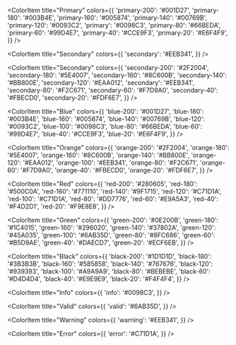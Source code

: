
<Meta title="Styles/Colors" />

<ColorPalette>
  <ColorItem
    title="Primary"
    colors={{ 
      'primary': '#0098C3', 
    }}
  />

  <ColorItem
    title="Primary"
    colors={{ 
      'primary-200': '#001D27', 
      'primary-180': '#003B4E', 
      'primary-160': '#005874', 
      'primary-140': '#00769B', 
      'primary-120': '#0093C2', 
      'primary': '#0098C3', 
      'primary-80': '#66BEDA', 
      'primary-60': '#99D4E7', 
      'primary-40': '#CCE9F3', 
      'primary-20': '#E6F4F9', 
    }}
  />

  <ColorItem
    title="Secondary"
    colors={{ 
      'secondary': '#EEB341', 
    }}
  />

  <ColorItem
    title="Secondary"
    colors={{ 
      'secondary-200': '#2F2004', 
      'secondary-180': '#5E4007', 
      'secondary-160': '#8C600B', 
      'secondary-140': '#BB800E', 
      'secondary-120': '#EAA012', 
      'secondary': '#EEB341', 
      'secondary-80': '#F2C671', 
      'secondary-60': '#F7D9A0', 
      'secondary-40': '#FBECD0', 
      'secondary-20': '#FDF6E7', 
    }}
  />

  <ColorItem
    title="Blue"
    colors={{ 
      'blue-200': '#001D27', 
      'blue-180': '#003B4E', 
      'blue-160': '#005874', 
      'blue-140': '#00769B', 
      'blue-120': '#0093C2', 
      'blue-100': '#0098C3', 
      'blue-80': '#66BEDA', 
      'blue-60': '#99D4E7', 
      'blue-40': '#CCE9F3', 
      'blue-20': '#E6F4F9', 
    }}
  />

  <ColorItem
    title="Orange"
    colors={{ 
      'orange-200': '#2F2004', 
      'orange-180': '#5E4007', 
      'orange-160': '#8C600B', 
      'orange-140': '#BB800E', 
      'orange-120': '#EAA012', 
      'orange-100': '#EEB341', 
      'orange-80': '#F2C671', 
      'orange-60': '#F7D9A0', 
      'orange-40': '#FBECD0', 
      'orange-20': '#FDF6E7', 
    }}
  />

  <ColorItem
    title="Red"
    colors={{ 
      'red-200': '#280605', 
      'red-180': '#500C0A', 
      'red-160': '#771110', 
      'red-140': '#9F1715', 
      'red-120': '#C71D1A', 
      'red-100': '#C71D1A', 
      'red-80': '#DD7776', 
      'red-60': '#E9A5A3', 
      'red-40': '#F4D2D1', 
      'red-20': '#F9E8E8', 
    }}
  />

  <ColorItem
    title="Green"
    colors={{ 
      'green-200': '#0E200B', 
      'green-180': '#1C4015', 
      'green-160': '#296020', 
      'green-140': '#37802A', 
      'green-120': '#45A035', 
      'green-100': '#6AB35D', 
      'green-80': '#8FC686', 
      'green-60': '#B5D9AE', 
      'green-40': '#DAECD7', 
      'green-20': '#ECF6EB', 
    }}
  />

  <ColorItem
    title="Black"
    colors={{ 
      'black-200': '#1D1D1D', 
      'black-180': '#3B3B3B', 
      'black-160': '#585858', 
      'black-140': '#767676', 
      'black-120': '#939393', 
      'black-100': '#A9A9A9', 
      'black-80': '#BEBEBE', 
      'black-60': '#D4D4D4', 
      'black-40': '#E9E9E9', 
      'black-20': '#F4F4F4', 
    }}
  />

  <ColorItem
    title="Info"
    colors={{ 
      'info': '#0098C3', 
    }}
  />

  <ColorItem
    title="Valid"
    colors={{ 
      'valid': '#6AB35D', 
    }}
  />

  <ColorItem
    title="Warning"
    colors={{ 
      'warning': '#EEB341', 
    }}
  />

  <ColorItem
    title="Error"
    colors={{ 
      'error': '#C71D1A', 
    }}
  />
</ColorPalette>
